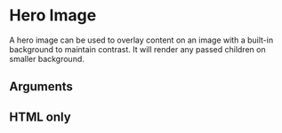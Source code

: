 
<Meta title="Components/HeroImage" component={HeroImage} argTypes={argTypes} />

# Hero Image

A hero image can be used to overlay content on an image with a built-in background to maintain contrast. It will render any passed children on smaller background.


<Canvas>
  <Story story={stories.Default} name="Default" />
</Canvas>

## Arguments

<ArgsTable story="Default" />

## HTML only

<Canvas>
  <Story story={stories.HTML} name="html" />
</Canvas>
